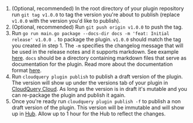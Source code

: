 
1. (Optional, recommended) In the root directory of your plugin repository run `git tag v1.0.0` to tag the version you're about to publish (replace `v1.0.0` with the version you'd like to publish).
2. (Optional, recommended) Run `git push origin v1.0.0` to push the tag.
3. Run `go run main.go package --docs-dir docs -m 'feat: Initial release' v1.0.0 .` to package the plugin. `v1.0.0` should match the tag you created in step 1. The `-m` specifies the changelog message that will be used in the release notes and it supports markdown. See example [here](https://hub.cloudquery.io/plugins/source/cloudquery/alicloud/v4.0.14/versions). `docs` should be a directory containing markdown files that serve as documentation for the plugin. Read more about the documentation format [here](#documentation-format).
4. Run `cloudquery plugin publish` to publish a draft version of the plugin. The version will show up under the versions tab of your plugin in [CloudQuery Cloud](https://cloud.cloudquery.io). As long as the version is in draft it's mutable and you can re-package the plugin and publish it again.
5. Once you're ready run `cloudquery plugin publish -f` to publish a non draft version of the plugin. This version will be immutable and will show up in [Hub](https://hub.cloudquery.io/). Allow up to 1 hour for the Hub to reflect the changes.
